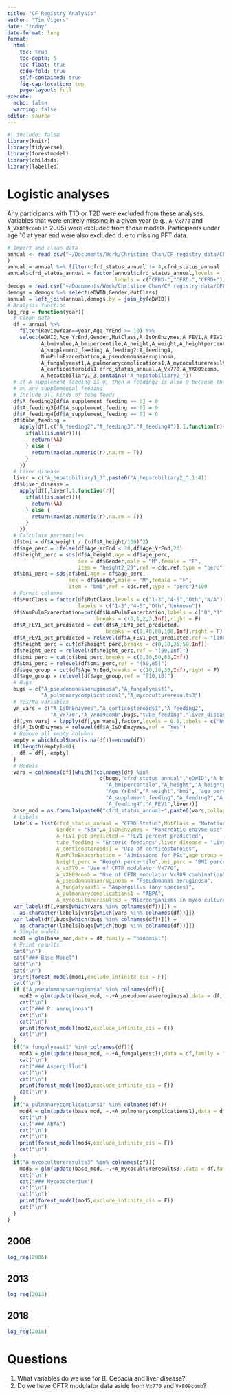 ```yaml
---
title: "CF Registry Analysis"
author: "Tim Vigers"
date: "today"
date-format: long
format:
  html:
    toc: true
    toc-depth: 5
    toc-float: true
    code-fold: true
    self-contained: true
    fig-cap-location: top
    page-layout: full
execute:
  echo: false
  warning: false
editor: source
---
```


```r
#| include: false
library(knitr)
library(tidyverse)
library(forestmodel)
library(childsds)
library(labelled)
```

# Logistic analyses

Any participants with T1D or T2D were excluded from these analyses. Variables that were entirely missing in a given year (e.g., `A_Vx770` and `A_VX809comb` in 2005) were excluded from those models. Participants under age 10 at year end were also excluded due to missing PFT data.

```r
# Import and clean data
annual <- read.csv("~/Documents/Work/Christine Chan/CF registry data/CFF19_Annualized_Del1.csv",na.strings = c("", "N/A")
)
annual = annual %>% filter(cfrd_status_annual != 4,cfrd_status_annual != 5)
annual$cfrd_status_annual = factor(annual$cfrd_status_annual,levels = 1:3,
                                   labels = c("CFRD-","CFRD-","CFRD+"))
demogs = read.csv("~/Documents/Work/Christine Chan/CF registry data/CFF19_DemogCFDiag_Del1.csv")
demogs = demogs %>% select(eDWID,Gender,MutClass)
annual = left_join(annual,demogs,by = join_by(eDWID))
# Analysis function
log_reg = function(year){
  # Clean data
  df = annual %>% 
    filter(ReviewYear==year,Age_YrEnd >= 10) %>%
    select(eDWID,Age_YrEnd,Gender,MutClass,A_IsOnEnzymes,A_FEV1,A_FEV1_pct_predicted,
           A_bmivalue,A_bmipercentile,A_height,A_weight,A_heightpercentile,
           A_supplement_feeding,A_feeding2:A_feeding4,
           NumPulmExacerbation,A_pseudomonasaeruginosa,
           A_fungalyeast1,A_pulmonarycomplications1,A_mycocultureresults3,
           A_corticosteroids1,cfrd_status_annual,A_Vx770,A_VX809comb,
           A_hepatobiliary1_3,contains("A_hepatobiliary2_"))
  # If A_supplement_feeding is 0, then A_feeding2 is also 0 because they are not 
  # on any supplemental feeding
  # Include all kinds of tube feeds
  df$A_feeding2[df$A_supplement_feeding == 0] = 0
  df$A_feeding3[df$A_supplement_feeding == 0] = 0
  df$A_feeding4[df$A_supplement_feeding == 0] = 0
  df$tube_feeding = 
    apply(df[,c("A_feeding2","A_feeding3","A_feeding4")],1,function(r){
      if(all(is.na(r))){
        return(NA)
      } else {
        return(max(as.numeric(r),na.rm = T))
      }
    })
  # Liver disease
  liver = c("A_hepatobiliary1_3",paste0("A_hepatobiliary2_",1:4))
  df$liver_disease = 
    apply(df[,liver],1,function(r){
      if(all(is.na(r))){
        return(NA)
      } else {
        return(max(as.numeric(r),na.rm = T))
      }
    })
  # Calculate percentiles
  df$bmi = df$A_weight / ((df$A_height/100)^2)
  df$age_perc = ifelse(df$Age_YrEnd < 20,df$Age_YrEnd,20)
  df$height_perc = sds(df$A_height,age = df$age_perc,
                       sex = df$Gender,male = "M",female = "F",
                       item = "height2_20",ref = cdc.ref,type = "perc")*100
  df$bmi_perc = sds(df$bmi,age = df$age_perc,
                    sex = df$Gender,male = "M",female = "F",
                    item = "bmi",ref = cdc.ref,type = "perc")*100
  # Format columns
  df$MutClass = factor(df$MutClass,levels = c("1-3","4-5","Oth","N/A"),
                       labels = c("1-3","4-5","Oth","Unknown"))
  df$NumPulmExacerbation=cut(df$NumPulmExacerbation,labels = c("0","1","2",">=3"),
                             breaks = c(0,1,2,3,Inf),right = F)
  df$A_FEV1_pct_predicted = cut(df$A_FEV1_pct_predicted,
                                breaks = c(0,40,80,100,Inf),right = F)
  df$A_FEV1_pct_predicted = relevel(df$A_FEV1_pct_predicted,ref = "[100,Inf)")
  df$height_perc = cut(df$height_perc,breaks = c(0,10,25,50,Inf))
  df$height_perc = relevel(df$height_perc,ref = "(50,Inf]")
  df$bmi_perc = cut(df$bmi_perc,breaks = c(0,10,50,85,Inf))
  df$bmi_perc = relevel(df$bmi_perc,ref = "(50,85]")
  df$age_group = cut(df$Age_YrEnd,breaks = c(10,18,30,Inf),right = F)
  df$age_group = relevel(df$age_group,ref = "[10,18)")
  # Bugs
  bugs = c("A_pseudomonasaeruginosa","A_fungalyeast1",
           "A_pulmonarycomplications1","A_mycocultureresults3")
  # Yes/No variables
  yn_vars = c("A_IsOnEnzymes","A_corticosteroids1","A_feeding2",
              "A_Vx770","A_VX809comb",bugs,"tube_feeding","liver_disease")
  df[,yn_vars] = lapply(df[,yn_vars],factor,levels = 0:1,labels = c("No","Yes"))
  df$A_IsOnEnzymes = relevel(df$A_IsOnEnzymes,ref = "Yes")
  # Remove all empty columns
  empty = which(colSums(is.na(df))==nrow(df))
  if(length(empty)>0){
    df = df[,-empty]
  }
  # Models
  vars = colnames(df)[which(!colnames(df) %in% 
                              c(bugs,"cfrd_status_annual","eDWID","A_bmivalue",
                                "A_bmipercentile","A_height","A_heightpercentile",
                                "Age_YrEnd","A_weight","bmi", "age_perc",
                                "A_supplement_feeding","A_feeding2","A_feeding3",
                                "A_feeding4","A_FEV1",liver))]
  base_mod = as.formula(paste0("cfrd_status_annual~",paste0(vars,collapse = "+")))
  # Labels
  labels = list(cfrd_status_annual = "CFRD Status",MutClass = "Mutation class",
                Gender = "Sex",A_IsOnEnzymes = "Pancreatic enzyme use",
                A_FEV1_pct_predicted = "FEV1 percent predicted",
                tube_feeding = "Enteric feedings",liver_disease = "Liver disease",
                A_corticosteroids1 = "Use of corticosteroids",
                NumPulmExacerbation = "Admissions for PEx",age_group = "Age group",
                height_perc = "Height percentile",bmi_perc = "BMI percentile",
                A_Vx770 = "Use of CFTR modulator Vx770",
                A_VX809comb = "Use of CFTR modulator Vx809 combination",
                A_pseudomonasaeruginosa = "Pseudomonas aeruginosa",
                A_fungalyeast1 = "Aspergillus (any species)",
                A_pulmonarycomplications1 = "ABPA",
                A_mycocultureresults3 = "Microorganisms in myco culture")
  var_label(df[,vars[which(vars %in% colnames(df))]]) = 
    as.character(labels[vars[which(vars %in% colnames(df))]])
  var_label(df[,bugs[which(bugs %in% colnames(df))]]) = 
    as.character(labels[bugs[which(bugs %in% colnames(df))]])
  # Simple models
  mod1 = glm(base_mod,data = df,family = "binomial")
  # Print results
  cat("\n")
  cat("### Base Model")
  cat("\n")
  cat("\n")
  print(forest_model(mod1,exclude_infinite_cis = F))
  cat("\n")
  if ("A_pseudomonasaeruginosa" %in% colnames(df)){
    mod2 = glm(update(base_mod,.~.+A_pseudomonasaeruginosa),data = df,family = "binomial")
    cat("\n")
    cat("### P. aeruginosa")
    cat("\n")
    cat("\n")
    print(forest_model(mod2,exclude_infinite_cis = F))
    cat("\n")
  }
  if("A_fungalyeast1" %in% colnames(df)){
    mod3 = glm(update(base_mod,.~.+A_fungalyeast1),data = df,family = "binomial")
    cat("\n")
    cat("### Aspergillus")
    cat("\n")
    cat("\n")
    print(forest_model(mod3,exclude_infinite_cis = F))
    cat("\n")
  }
  if("A_pulmonarycomplications1" %in% colnames(df)){
    mod4 = glm(update(base_mod,.~.+A_pulmonarycomplications1),data = df,family = "binomial")
    cat("\n")
    cat("### ABPA")
    cat("\n")
    cat("\n")
    print(forest_model(mod4,exclude_infinite_cis = F))
    cat("\n")
  }
  if("A_mycocultureresults3" %in% colnames(df)){
    mod5 = glm(update(base_mod,.~.+A_mycocultureresults3),data = df,family = "binomial")
    cat("\n")
    cat("### Mycobacterium")
    cat("\n")
    cat("\n")
    print(forest_model(mod5,exclude_infinite_cis = F))
    cat("\n")
  }
}
```

## 2006

```r
log_reg(2006)
```

## 2013

```r
log_reg(2013)
```

## 2018

```r
log_reg(2018)
```

# Questions

1. What variables do we use for B. Cepacia and liver disease?
2. Do we have CFTR modulator data aside from `Vx770` and `Vx809comb`?
